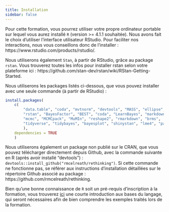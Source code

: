 ```yaml
---
title: Installation
sidebar: false
---
```


Pour cette formation, vous pourrez utiliser votre propre ordinateur portable sur lequel vous aurez installé `R` (version >= 4.1.1 souhaitée). Nous avons fait le choix d'utiliser l'interface utilisateur RStudio. Pour faciliter nos interactions, nous vous conseillons donc de l'installer : https://www.rstudio.com/products/rstudio/.

Nous utiliserons également `Stan`, à partir de RStudio, grâce au package `rstan`. Vous trouverez toutes les infos pour installer rstan selon votre plateforme ici : https://github.com/stan-dev/rstan/wiki/RStan-Getting-Started.

Nous utiliserons les packages listés ci-dessous, que vous pouvez installer avec une seule commande (à partir de RStudio) :

```r
install.packages(
    c(
        "data.table", "coda", "mvtnorm", "devtools", "MASS", "ellipse",
        "rstan", "BayesFactor", "BEST", "coda", "LearnBayes", "markdown",
        "mcmc", "MCMCpack", "MuMIn", "reshape2", "rmarkdown", "brms",
        "tidyverse", "tidybayes", "bayesplot", "shinystan", "lme4", "patchwork"
        ),
    dependencies = TRUE
    )
```

Nous utiliserons également un package non publié sur le CRAN, que vous pouvez télécharger directement depuis Github, avec la commande suivante en R (après avoir installé "devtools") : `devtools::install_github("rmcelreath/rethinking")`. Si cette commande ne fonctionne pas, se référer aux instructions d'installation détaillées sur le répertoire Github associé au package : https://github.com/rmcelreath/rethinking.

Bien qu'une bonne connaissance de `R` soit un pré-requis d'inscription à la formation, vous trouverez [ici](https://cran.r-project.org/doc/contrib/Torfs+Brauer-Short-R-Intro.pdf) une courte introduction aux bases du langage, qui seront nécessaires afin de bien comprendre les exemples traités lors de la formation.
